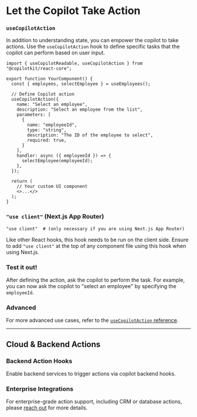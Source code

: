 

# Let the Copilot Take Action

<Steps>

### `useCopilotAction`

In addition to understanding state, you can empower the copilot to take actions. Use the `useCopilotAction` hook to define specific tasks that the copilot can perform based on user input.

```tsx filename="YourComponent.tsx" showLineNumbers {7-20}
import { useCopilotReadable, useCopilotAction } from "@copilotkit/react-core";

export function YourComponent() {
  const { employees, selectEmployee } = useEmployees();

  // Define Copilot action
  useCopilotAction({
    name: "Select an employee",
    description: "Select an employee from the list",
    parameters: [
      {
        name: "employeeId",
        type: "string",
        description: "The ID of the employee to select",
        required: true,
      }
    ],
    handler: async ({ employeeId }) => {
      selectEmployee(employeeId);
    },
  });

  return (
    // Your custom UI component
    <>...</>
  );
}
```

### `"use client"` (Next.js App Router)
```tsx filename="YourComponent.tsx" showLineNumbers {1}
"use client"  # (only necessary if you are using Next.js App Router)
```

Like other React hooks, this hook needs to be run on the client side. Ensure to add `"use client"` at the top of any component file using this hook when using Next.js.

### Test it out!
After defining the action, ask the copilot to perform the task. For example, you can now ask the copilot to "select an employee" by specifying the `employeeId`.

</Steps>

### Advanced

For more advanced use cases, refer to the [`useCopilotAction` reference](/reference/hooks/useCopilotAction).

---
## Cloud & Backend Actions

### Backend Action Hooks
Enable backend services to trigger actions via copilot backend hooks.

### Enterprise Integrations

For enterprise-grade action support, including CRM or database actions, please [reach out]() for more details.
